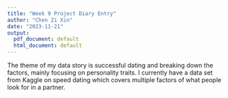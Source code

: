 ```yaml
---
title: "Week 9 Project Diary Entry"
author: "Chen Zi Xin"
date: "2023-11-21"
output:
  pdf_document: default
  html_document: default
---
```


The theme of my data story is successful dating and breaking down the factors, mainly focusing on personality traits. I currently have a data set from Kaggle on speed dating which covers multiple factors of what people look for in a partner.	 

